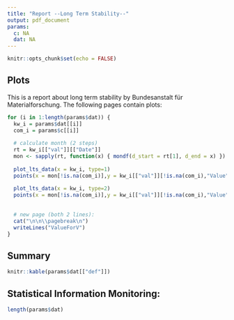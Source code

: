 ```yaml
---
title: "Report --Long Term Stability--"
output: pdf_document
params:
  c: NA
  dat: NA
---
```


```r
knitr::opts_chunk$set(echo = FALSE)
```

## Plots

This is a report about long term stability by Bundesanstalt für Materialforschung.
The following pages contain plots:
\newpage


```r

for (i in 1:length(params$dat)) {
  kw_i = params$dat[[i]]
  com_i = params$c[[i]]
  
  # calculate month (2 steps)
  rt = kw_i[["val"]][["Date"]]
  mon <- sapply(rt, function(x) { mondf(d_start = rt[1], d_end = x) })
  
  plot_lts_data(x = kw_i, type=1)
  points(x = mon[!is.na(com_i)],y = kw_i[["val"]][!is.na(com_i),"Value"],pch = 24,bg = "red")
  
  plot_lts_data(x = kw_i, type=2)
  points(x = mon[!is.na(com_i)],y = kw_i[["val"]][!is.na(com_i),"Value"],pch = 24,bg = "red")
   
  
  # new page (both 2 lines):
  cat("\n\n\\pagebreak\n")
  writeLines("ValueForV")
}
```


## Summary

```r
knitr::kable(params$dat[["def"]])
```

## Statistical Information Monitoring:

```r
length(params$dat)
```


